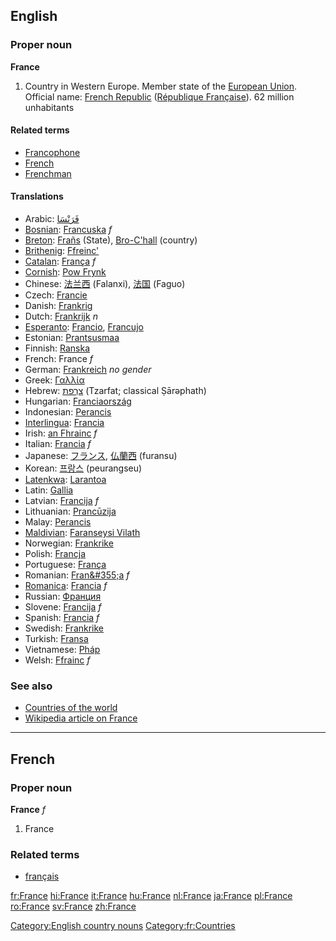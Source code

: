 ==English==
===Proper noun===
'''France'''

# Country in Western Europe. Member state of the [[European Union]]. Official name: [[French Republic]] ([[République Française]]). 62 million unhabitants

====Related terms====
*[[Francophone]]
*[[French]]
*[[Frenchman]]

====Translations====
*Arabic: [[فَرَنْسَا]]
*[[Bosnian]]: [[Francuska]] ''f''
*[[Breton]]: [[Frañs]] (State), [[Bro-C'hall]] (country)
*[[Brithenig]]: [[Ffreinc']]
*[[Catalan]]: [[França]] ''f''
*[[Cornish]]: [[Pow Frynk]]
*Chinese: [[法兰西]] (Falanxi), [[法国]] (Faguo)
*Czech: [[Francie]]
*Danish: [[Frankrig]]
*Dutch: [[Frankrijk]] ''n''
*[[Esperanto]]: [[Francio]], [[Francujo]]
*Estonian: [[Prantsusmaa]]
*Finnish: [[Ranska]]
*French: France ''f''
*German: [[Frankreich]] ''no gender''
*Greek: [[Γαλλία]]
*Hebrew: [[צרפת|צָרְפַת]] (Tzarfat; classical Ṣārəphath)
*Hungarian: [[Franciaország]]
*Indonesian: [[Perancis]]
*[[Interlingua]]: [[Francia]]
*Irish: [[an Fhrainc]] ''f''
*Italian: [[Francia]] ''f''
*Japanese: [[フランス]], [[仏蘭西]] (furansu)
*Korean: [[프랑스]] (peurangseu)
*[[Latenkwa]]: [[Larantoa]]
*Latin: [[Gallia]]
*Latvian: [[Francija]] ''f''
*Lithuanian: [[Prancūzija]]
*Malay: [[Perancis]]
*[[Maldivian]]: [[Faranseysi Vilath]]
*Norwegian: [[Frankrike]]
*Polish: [[Francja]]
*Portuguese: [[França]]
*Romanian: [[Fran&#355;a]] ''f''
*[[Romanica]]: [[Francia]] ''f''
*Russian: [[Франция]]
*Slovene: [[Francija]] ''f''
*Spanish: [[Francia]] ''f''
*Swedish: [[Frankrike]]
*Turkish: [[Fransa]]
*Vietnamese: [[Pháp]]
*Welsh: [[Ffrainc]] ''f''

===See also===
*[[Countries of the world]]
*[[w:France|Wikipedia article on France]]

----

==French==
===Proper noun===
'''France''' ''f''

# France

===Related terms===
*[[français]]
[[Category:English country nouns]]
[[Category:fr:Countries]]

[[fr:France]]
[[hi:France]]
[[it:France]]
[[hu:France]]
[[nl:France]]
[[ja:France]]
[[pl:France]]
[[ro:France]]
[[sv:France]]
[[zh:France]]